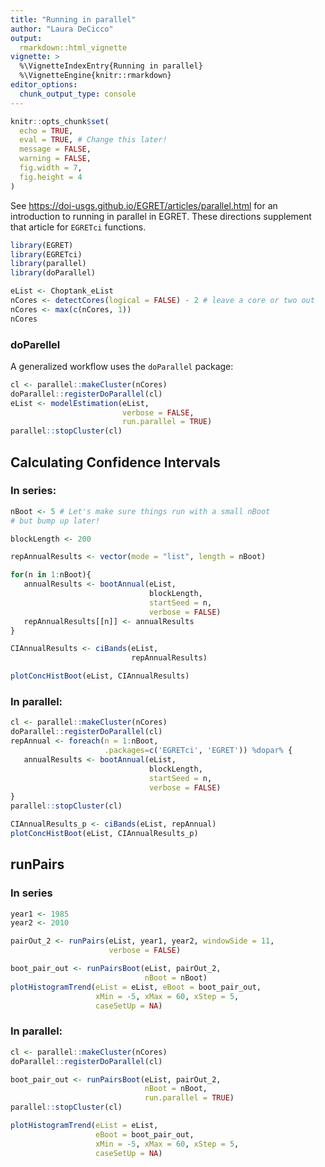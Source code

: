 ```yaml
---
title: "Running in parallel"
author: "Laura DeCicco"
output: 
  rmarkdown::html_vignette
vignette: >
  %\VignetteIndexEntry{Running in parallel}
  %\VignetteEngine{knitr::rmarkdown}
editor_options: 
  chunk_output_type: console
---
```


```r
knitr::opts_chunk$set(
  echo = TRUE,
  eval = TRUE, # Change this later!
  message = FALSE,
  warning = FALSE,
  fig.width = 7, 
  fig.height = 4
) 

```

See <https://doi-usgs.github.io/EGRET/articles/parallel.html> for an introduction to running in parallel in EGRET. These directions supplement that article for `EGRETci` functions.


```r
library(EGRET)
library(EGRETci)
library(parallel)
library(doParallel)

eList <- Choptank_eList
nCores <- detectCores(logical = FALSE) - 2 # leave a core or two out
nCores <- max(c(nCores, 1))
nCores
```

### doParellel

A generalized workflow uses the `doParallel` package:

```r
cl <- parallel::makeCluster(nCores)
doParallel::registerDoParallel(cl)
eList <- modelEstimation(eList, 
                         verbose = FALSE,
                         run.parallel = TRUE)
parallel::stopCluster(cl) 

```

## Calculating Confidence Intervals


### In series:

```r
nBoot <- 5 # Let's make sure things run with a small nBoot
# but bump up later!

blockLength <- 200

repAnnualResults <- vector(mode = "list", length = nBoot)

for(n in 1:nBoot){
   annualResults <- bootAnnual(eList, 
                               blockLength, 
                               startSeed = n, 
                               verbose = FALSE)
   repAnnualResults[[n]] <- annualResults
}

CIAnnualResults <- ciBands(eList, 
                           repAnnualResults)

plotConcHistBoot(eList, CIAnnualResults)

```

### In parallel:

```r
cl <- parallel::makeCluster(nCores)
doParallel::registerDoParallel(cl)
repAnnual <- foreach(n = 1:nBoot,
                     .packages=c('EGRETci', 'EGRET')) %dopar% {
   annualResults <- bootAnnual(eList, 
                               blockLength,
                               startSeed = n, 
                               verbose = FALSE)  
}
parallel::stopCluster(cl)   

CIAnnualResults_p <- ciBands(eList, repAnnual)
plotConcHistBoot(eList, CIAnnualResults_p)

```


## runPairs

### In series

```r
year1 <- 1985
year2 <- 2010

pairOut_2 <- runPairs(eList, year1, year2, windowSide = 11, 
                      verbose = FALSE)

boot_pair_out <- runPairsBoot(eList, pairOut_2, 
                              nBoot = nBoot)
plotHistogramTrend(eList = eList, eBoot = boot_pair_out,
                   xMin = -5, xMax = 60, xStep = 5,
                   caseSetUp = NA)

```


### In parallel:

```r
cl <- parallel::makeCluster(nCores)
doParallel::registerDoParallel(cl)

boot_pair_out <- runPairsBoot(eList, pairOut_2,
                              nBoot = nBoot, 
                              run.parallel = TRUE)
parallel::stopCluster(cl)
```

```r
plotHistogramTrend(eList = eList, 
                   eBoot = boot_pair_out,
                   xMin = -5, xMax = 60, xStep = 5,
                   caseSetUp = NA)
```



